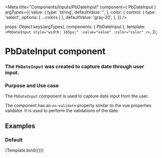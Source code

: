 
<Meta
  title="Components/Inputs/PbDateInput"
  component={ PbDateInput }
  argTypes={{
    value: {
      type: 'string',
      defaultValue: '',
    },
    color: {
      control: { type: 'select', options: [ ...colors ] },
      defaultValue: 'gray-20',
    },
  }}
/>

  props: Object.keys(argTypes),
  components: { PbDateInput },
  template: `
    <PbDateInput
      style="width: 165px;"
      :value="value"
      :color="color"
    />
  `,
});

# **PbDateInput component**
### The `PbDateInput` was created to capture date through user input.

### Purpose and Use case

The `PbDateInput` component is used to capture date input from the user.

The component has an `on-validate` property similar to the vue properties validator.
It is used to perform the validations of the date.

## Examples

### Default

<Canvas>
  <Story name="Default" height="auto">
    {Template.bind({})}
  </Story>
</Canvas>
